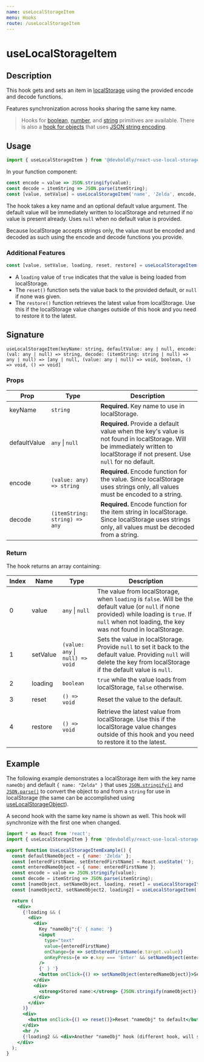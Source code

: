 ```yaml
---
name: useLocalStorageItem
menu: Hooks
route: /useLocalStorageItem
---
```



<h1>useLocalStorageItem</h1>

## Description

This hook gets and sets an item in [localStorage](https://developer.mozilla.org/en-US/docs/Web/API/Window/localStorage) using the provided encode and decode functions.

Features synchronization across hooks sharing the same key name.

> Hooks for [boolean](/useLocalStorageBoolean), [number](/useLocalStorageNumber), and [string](/useLocalStorageString) primitives are available. There is also a [hook for objects](/useLocalStorageObject) that uses [JSON string encoding](https://developer.mozilla.org/en-US/docs/Web/JavaScript/Reference/Global_Objects/JSON/stringify).

## Usage

```jsx
import { useLocalStorageItem } from '@devboldly/react-use-local-storage';
```

In your function component:

```jsx
const encode = value => JSON.stringify(value);
const decode = itemString => JSON.parse(itemString);
const [value, setValue] = useLocalStorageItem('name', 'Zelda', encode, decode);
```

The hook takes a key name and an optional default value argument. The default value will be immediately written to localStorage and returned if no value is present already. Uses `null` when no default value is provided.

Because localStorage accepts strings only, the value must be encoded and decoded as such using the encode and decode functions you provide.

### Additional Features

```jsx
const [value, setValue, loading, reset, restore] = useLocalStorageItem('name', 'Zelda', encode, decode);
```

- A `loading` value of `true` indicates that the value is being loaded from localStorage.
- The `reset()` function sets the value back to the provided default, or `null` if none was given.
- The `restore()` function retrieves the latest value from localStorage. Use this if the localStorage value changes outside of this hook and you need to restore it to the latest.

## Signature

`useLocalStorageItem(keyName: string, defaultValue: any | null, encode: (val: any | null) => string, decode: (itemString: string | null) => any | null) => [any | null, (value: any | null) => void, boolean, () => void, () => void]`

### Props

| Prop | Type | Description |
|------|------|-------------|
| keyName | `string` | **Required.** Key name to use in localStorage. |
| defaultValue | `any` &#124; `null` | **Required.** Provide a default value when the key's value is not found in localStorage. Will be immediately written to localStorage if not present. Use `null` for no default. |
| encode | `(value: any) => string` | **Required.** Encode function for the value. Since localStorage uses strings only, all values must be encoded to a string. |
| decode | `(itemString: string) => any` | **Required.** Encode function for the item string in localStorage. Since localStorage uses strings only, all values must be decoded from a string. |

### Return

The hook returns an array containing:

| Index | Name | Type | Description |
|-------|------|------|-------------|
| 0 | value | `any` &#124; `null` | The value from localStorage, when `loading` is `false`. Will be the default value (or `null` if none provided) while loading is `true`. If `null` when not loading, the key was not found in localStorage. |
| 1 | setValue | `(value: any` &#124; `null) => void` | Sets the value in localStorage. Provide `null` to set it back to the default value. Providing `null` will delete the key from localStorage if the default value is `null`. |
| 2 | loading | `boolean` | `true` while the value loads from localStorage, `false` otherwise. |
| 3 | reset | `() => void` | Reset the value to the default. |
| 4 | restore | `() => void` | Retrieve the latest value from localStorage. Use this if the localStorage value changes outside of this hook and you need to restore it to the latest. |

## Example

The following example demonstrates a localStorage item with the key name `nameObj` and default `{ name: "Zelda" }` that uses 
[`JSON.stringify()`](https://developer.mozilla.org/en-US/docs/Web/JavaScript/Reference/Global_Objects/JSON/stringify)
and [`JSON.parse()`](https://developer.mozilla.org/en-US/docs/Web/JavaScript/Reference/Global_Objects/JSON/parse) to
convert the object to and from a `string` for use in localStorage (the same can be accomplished using [useLocalStorageObject](/useLocalStorageObject)).

A second hook with the same key name is shown as well. This hook will synchronize with the first one when changed.

<div style={{border: 'solid 2px #67788a', padding: '20px'}}>
  <UseLocalStorageItemExample />
</div>

```jsx
import * as React from 'react';
import { useLocalStorageItem } from '@devboldly/react-use-local-storage';

export function UseLocalStorageItemExample() {
  const defaultNameObject = { name: 'Zelda' };
  const [enteredFirstName, setEnteredFirstName] = React.useState('');
  const enteredNameObject = { name: enteredFirstName };
  const encode = value => JSON.stringify(value);
  const decode = itemString => JSON.parse(itemString);
  const [nameObject, setNameObject, loading, reset] = useLocalStorageItem('nameObj', defaultNameObject, encode, decode);
  const [nameObject2, setNameObject2, loading2] = useLocalStorageItem('nameObj', defaultNameObject, encode, decode);

  return (
    <div>
      {!loading && (
        <div>
          <div>
            Key "nameObj":{' { name: '}
            <input
              type="text"
              value={enteredFirstName}
              onChange={e => setEnteredFirstName(e.target.value)}
              onKeyPress={e => e.key === 'Enter' && setNameObject(enteredNameObject)}
            />
            {' } '}
            <button onClick={() => setNameObject(enteredNameObject)}>Set</button>
          </div>
          <div>
            <strong>Stored name:</strong> {JSON.stringify(nameObject)}
          </div>
        </div>
      )}
      <div>
        <button onClick={() => reset()}>Reset "nameObj" to default</button>
      </div>
      <hr />
      {!loading2 && <div>Another "nameObj" hook (different hook, will synchronize): {JSON.stringify(nameObject)}</div>}
    </div>
  );
}
```